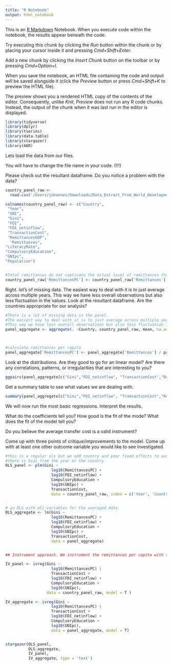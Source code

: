 ```yaml
---
title: "R Notebook"
output: html_notebook
---
```


This is an [R Markdown](http://rmarkdown.rstudio.com) Notebook. When you execute code within the notebook, the results appear beneath the code. 

Try executing this chunk by clicking the *Run* button within the chunk or by placing your cursor inside it and pressing *Cmd+Shift+Enter*. 

Add a new chunk by clicking the *Insert Chunk* button on the toolbar or by pressing *Cmd+Option+I*.

When you save the notebook, an HTML file containing the code and output will be saved alongside it (click the *Preview* button or press *Cmd+Shift+K* to preview the HTML file). 

The preview shows you a rendered HTML copy of the contents of the editor. Consequently, unlike *Knit*, *Preview* does not run any R code chunks. Instead, the output of the chunk when it was last run in the editor is displayed.

```r

library(tidyverse)
library(dplyr)
library(tseries)
library(data.table)
library(stargazer)
library(AER)
```



Lets load the data from our files. 

You will have to change the file name in your code. (!!!)

Please check out the resultant dataframe. 
Do you notice a problem with the data? 
```r

country_panel_raw <- 
  read.csv('/Users/johannes/Downloads/Data_Extract_From_World_Development_Indicators (10)/3f473c3e-2966-4c5d-ad4d-d550f1d134a4_Data.csv')

colnames(country_panel_raw) <- c("Country",                                                             
 "Year",                                                                     
 "GNI",                                                  
 "Gini",                                         
 "FDI",                        
 "FDI_netinflow",                
 "TransactionCost",
 "RemittancesGDP",                               
  "Remittances",                             
"LiteracyRate",               
"CompulsoryEducation",                                   
"GNIpc",                                  
"Population")


#Total remittances do not captivate the actual level of remittances that arrive at households 
country_panel_raw['RemittancesPC'] <- country_panel_raw['Remittances'] / country_panel_raw['Population'] 

```

 
Right. lot's of missing data. 
The easiest way to deal with it is to just average across multiple years. 
This way we have less overall observations but also less fluctuation in the values.
Look at the resultant dataframe. Are the countries appropriate for our analysis? 

```r

#There is a lot of missing data in the panel. 
#The easiest way to deal with it is to just average across multiple years. 
#This way we have less overall observations but also less fluctuation in the values. 
panel_aggregate <- aggregate(. ~Country, country_panel_raw, mean, na.action = na.omit)



#calculate remittances per capita
panel_aggregate['RemittancesPC'] <- panel_aggregate['Remittances'] / panel_aggregate['Population'] 

```


Look at the distributions. Are they good to go for an linear model? 
Are there any correlations, patterns, or irregularities that are interesting to you? 

```r

ggpairs(panel_aggregate[c("Gini","FDI_netinflow", "TransactionCost","RemittancesGDP","RemittancesPC","CompulsoryEducation","GNIpc")], title="Distributions and correlations", progress = F) 
```

Get a summary table to see what values we are dealing with. 

```r
summary(panel_aggregate[c("Gini","FDI_netinflow", "TransactionCost","RemittancesGDP","RemittancesPC","CompulsoryEducation","GNIpc")])
```

We will now run the most basic regressions. 
Interpret the results.

What do the coefficients tell you? 
How good is the fit of the mode? 
What does the fit of the model tell you?

Do you believe the average transfer cost is a valid instrument? 

Come up with three points of critique/improvements to the model.
Come up with at least one other outcome variable you would like to see investigated. 

```r

#this is a regular ols but we add country and year fixed effects to avoid that
#there is bias from the year or the country
OLS_panel <- plm(Gini ~ 
                    log10(RemittancesPC) + 
                    log10(FDI_netinflow) + 
                    CompulsoryEducation + 
                    log10(GNIpc) +  
                    TransactionCost,
                    data = country_panel_raw, index = c('Year', 'Country'))


# an OLS with all variables for the averaged data. 
OLS_aggregate <- lm(Gini ~ 
                    log10(RemittancesPC) + 
                    log10(FDI_netinflow) + 
                    CompulsoryEducation + 
                    log10(GNIpc) +  
                    TransactionCost,
                    data = panel_aggregate)


## Instrument approach. We instrument the remittances per capita with the transaction cost and the other confounding variables

IV_panel <- ivreg(Gini ~ 
                    log10(RemittancesPC) |  
                    TransactionCost + 
                    log10(FDI_netinflow) + 
                    CompulsoryEducation + 
                    log10(GNIpc), 
                  data = country_panel_raw, model = T )

IV_aggregate <- ivreg(Gini ~ 
                    log10(RemittancesPC) |  
                    TransactionCost + 
                    log10(FDI_netinflow) + 
                    CompulsoryEducation + 
                    log10(GNIpc),
                    data = panel_aggregate, model = T)


stargazer(OLS_panel, 
          OLS_aggregate, 
          IV_panel, 
          IV_aggregate, type = 'text')
```



